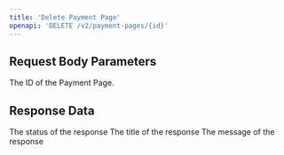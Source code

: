 ```yaml
---
title: 'Delete Payment Page'
openapi: 'DELETE /v2/payment-pages/{id}'
---
```


## Request Body Parameters

<ParamField path="id" type="string" placeholder="pg_test_page_id" required>
  The ID of the Payment Page.
</ParamField>


## Response Data

<ResponseField name="status" type="int" required>
  The status of the response
</ResponseField>

<ResponseField name="title" type="string" required>
  The title of the response
</ResponseField>

<ResponseField name="message" type="string" required>
  The message of the response
</ResponseField>


